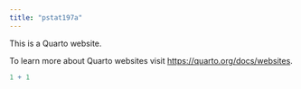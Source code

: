 ```yaml
---
title: "pstat197a"
---
```


This is a Quarto website.

To learn more about Quarto websites visit <https://quarto.org/docs/websites>.

```r
1 + 1
```
